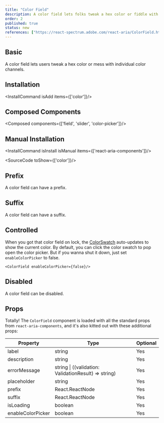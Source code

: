 ```yaml
---
title: "Color Field"
description: A color field lets folks tweak a hex color or fiddle with the individual color channels.
order: 2
published: true
status: new
references: ["https://react-spectrum.adobe.com/react-aria/ColorField.html"]
---
```


## Basic
A color field lets users tweak a hex color or mess with individual color channels.
<How toUse="colors/color-field-demo" />

## Installation
<InstallCommand isAdd items={['color']}/>

## Composed Components
<Composed components={['field', 'slider', 'color-picker']}/>

## Manual Installation

<InstallCommand isInstall isManual items={['react-aria-components']}/>

<SourceCode toShow={['color']}/>

## Prefix
A color field can have a prefix.
<How toUse="colors/color-field-with-prefix-demo" />

## Suffix
A color field can have a suffix.
<How toUse="colors/color-field-with-suffix-demo" />

## Controlled
When you got that color field on lock, the [ColorSwatch](/docs/components/colors/color-swatch) auto-updates to show the current color.
<How toUse="colors/color-field-controlled-demo" />
By default, you can click the color swatch to pop open the color picker. But if you wanna shut it down, just set `enableColorPicker` to false.
```
<ColorField enableColorPicker={false}/>
```
## Disabled
A color field can be disabled.
<How toUse="colors/color-field-disabled-demo" />

## Props
Totally! The `ColorField` component is loaded with all the standard props from `react-aria-components`, and it's also kitted out with these additional props:

| Property           | Type                                                    | Optional |
|--------------------|---------------------------------------------------------|----------|
| label            | string                                                | Yes      |
| description      | string                                                | Yes      |
| errorMessage     | string \| ((validation: ValidationResult) => string)   | Yes      |
| placeholder      | string                                                | Yes      |
| prefix           | React.ReactNode                                       | Yes      |
| suffix           | React.ReactNode                                       | Yes      |
| isLoading        | boolean                                               | Yes      |
| enableColorPicker| boolean                                               | Yes      |
